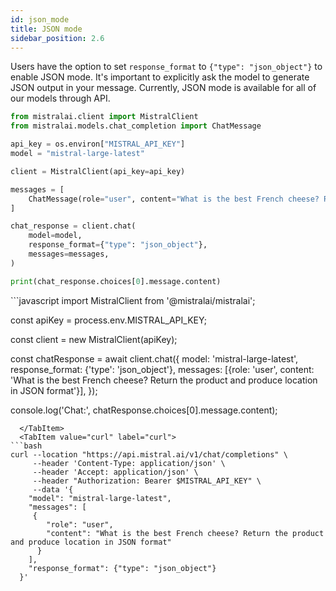 ```yaml
---
id: json_mode
title: JSON mode
sidebar_position: 2.6
---
```



Users have the option to set `response_format` to `{"type": "json_object"}` to enable JSON mode. It's important to explicitly ask the model to generate JSON output in your message.
Currently, JSON mode is available for all of our models through API. 

<Tabs>
  <TabItem value="python" label="python" default>

```python
from mistralai.client import MistralClient
from mistralai.models.chat_completion import ChatMessage

api_key = os.environ["MISTRAL_API_KEY"]
model = "mistral-large-latest"

client = MistralClient(api_key=api_key)

messages = [
    ChatMessage(role="user", content="What is the best French cheese? Return the product and produce location in JSON format")
]

chat_response = client.chat(
    model=model,
    response_format={"type": "json_object"},
    messages=messages,
)

print(chat_response.choices[0].message.content)
```


  </TabItem>
  <TabItem value="javascript" label="javascript">
```javascript
import MistralClient from '@mistralai/mistralai';

const apiKey = process.env.MISTRAL_API_KEY;

const client = new MistralClient(apiKey);

const chatResponse = await client.chat({
  model: 'mistral-large-latest',
  response_format: {'type': 'json_object'},
  messages: [{role: 'user', content: 'What is the best French cheese? Return the product and produce location in JSON format'}],
});

console.log('Chat:', chatResponse.choices[0].message.content);
```
  </TabItem>
  <TabItem value="curl" label="curl">
```bash
curl --location "https://api.mistral.ai/v1/chat/completions" \
     --header 'Content-Type: application/json' \
     --header 'Accept: application/json' \
     --header "Authorization: Bearer $MISTRAL_API_KEY" \
     --data '{
    "model": "mistral-large-latest",
    "messages": [
     {
        "role": "user",
        "content": "What is the best French cheese? Return the product and produce location in JSON format"
      }
    ],
    "response_format": {"type": "json_object"}
  }'
```
  </TabItem>
</Tabs>
